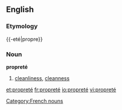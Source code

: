 ==English==
===Etymology===
{{-eté|propre}}

===Noun===
'''propreté''' {{f}}
#[[cleanliness]], [[cleanness]]

[[Category:French nouns]]

[[et:propreté]]
[[fr:propreté]]
[[io:propreté]]
[[vi:propreté]]